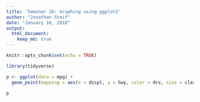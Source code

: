 ```yaml
---
title: 'Seminar 2b: Graphing using ggplot2'
author: "Jonathan Steif"
date: "January 10, 2018"
output:
  html_document:
    keep_md: true
---
```


```r
knitr::opts_chunk$set(echo = TRUE)
```

```r
library(tidyverse)
```

```r
p <- ggplot(data = mpg) + 
  geom_point(mapping = aes(x = displ, y = hwy, color = drv, size = class))

p
```


